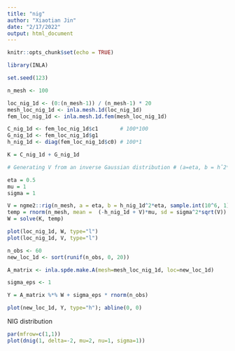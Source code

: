 ```yaml
---
title: "nig"
author: "Xiaotian Jin"
date: "2/17/2022"
output: html_document
---
```


```r
knitr::opts_chunk$set(echo = TRUE)
```

```r
library(INLA)

set.seed(123)

n_mesh <- 100

loc_nig_1d <- (0:(n_mesh-1)) / (n_mesh-1) * 20
mesh_loc_nig_1d <- inla.mesh.1d(loc_nig_1d)
fem_loc_nig_1d <- inla.mesh.1d.fem(mesh_loc_nig_1d)

C_nig_1d <- fem_loc_nig_1d$c1       # 100*100
G_nig_1d <- fem_loc_nig_1d$g1
h_nig_1d <- diag(fem_loc_nig_1d$c0) # 100*1
```

```r
K = C_nig_1d + G_nig_1d

# Generating V from an inverse Gaussian distribution # (a=eta, b = hˆ2*eta)

eta = 0.5
mu = 1
sigma = 1

V = ngme2::rig(n_mesh, a = eta, b = h_nig_1d^2*eta, sample.int(10^6, 1))
temp = rnorm(n_mesh, mean =  (-h_nig_1d + V)*mu, sd = sigma^2*sqrt(V))
W = solve(K, temp)

plot(loc_nig_1d, W, type="l")
plot(loc_nig_1d, V, type="l")
```

```r
n_obs <- 60
new_loc_1d <- sort(runif(n_obs, 0, 20))

A_matrix <- inla.spde.make.A(mesh=mesh_loc_nig_1d, loc=new_loc_1d)

sigma_eps <- 1

Y = A_matrix %*% W + sigma_eps * rnorm(n_obs)

plot(new_loc_1d, Y, type="h"); abline(0, 0)
```


NIG distribution

```r
par(mfrow=c(1,1))
plot(dnig(1, delta=-2, mu=2, nu=1, sigma=1))
```










